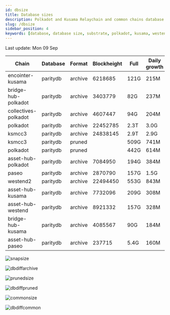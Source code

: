 ```yaml
---
id: dbsize
title: Database sizes
description: Polkadot and Kusama Relaychain and common chains database sizes
slug: /dbsize
sidebar_position: 4
keywords: [database, database size, substrate, polkadot, kusama, westend]
---
```



Last update: Mon 09 Sep

| Chain    | Database   | Format | Blockheight | Full         | Daily growth |
| ------------------------| ----------- | -------- | ------- | ---------- | ----- | 
| encointer-kusama | paritydb | archive | 6218685 | 121G | 215M |
| bridge-hub-polkadot | paritydb | archive | 3403779 | 82G | 237M |
| collectives-polkadot | paritydb | archive | 4607447 | 94G | 204M |
| polkadot | paritydb | archive | 22452785 | 2.3T | 3.0G |
| ksmcc3 | paritydb | archive | 24838145 | 2.9T | 2.9G |
| ksmcc3 | paritydb | pruned |  | 509G | 741M |
| polkadot | paritydb | pruned |  | 442G | 614M |
| asset-hub-polkadot | paritydb | archive | 7084950 | 194G | 384M |
| paseo | paritydb | archive | 2870790 | 157G | 1.5G |
| westend2 | paritydb | archive | 22494450 | 553G | 843M |
| asset-hub-kusama | paritydb | archive | 7732096 | 209G | 308M |
| asset-hub-westend | paritydb | archive | 8921332 | 157G | 328M |
| bridge-hub-kusama | paritydb | archive | 4085567 | 90G | 184M |
| asset-hub-paseo | paritydb | archive | 237715 | 5.4G | 160M |

![snapsize](/img/archivesize.png)

![dbdiffarchive](/img/dbdiffrelay.png)

![prunedsize](/img/prunedsize.png)

![dbdiffpruned](/img/dbdiffpruned.png)

![commonsize](/img/commonsize.png)

![dbdiffcommon](/img/dbdiffcommon.png)
